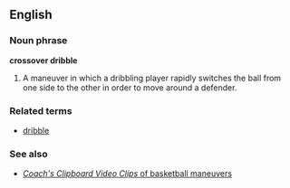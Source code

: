 ==English==

===Noun phrase===
'''crossover dribble'''

# {{basketball}} A maneuver in which a dribbling player rapidly switches the ball from one side to the other in order to move around a defender.

===Related terms===
*[[dribble]]

===See also===

*[http://www.coachesclipboard.net/VideoClips.shtml ''Coach's Clipboard Video Clips'' of basketball maneuvers]